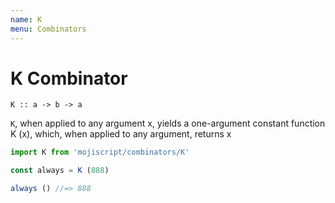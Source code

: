 ```yaml
---
name: K
menu: Combinators
---
```


# K Combinator

`K :: a -> b -> a`

`K`, when applied to any argument x, yields a one-argument constant function K (x), which, when applied to any argument, returns x

```javascript
import K from 'mojiscript/combinators/K'

const always = K (888)

always () //=> 888
```
